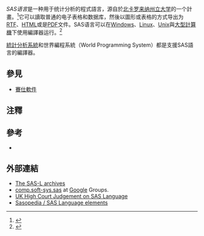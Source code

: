 {{expand|time=2014-06-15T06:24:52+00:00}}
''SAS语言''是一种用于统计分析的程式語言，源自於[[北卡罗来纳州立大学|北卡罗来纳州立大学]]的一个計畫。<ref>{{citation|title=SAS History|publisher=SAS Institute|url=http://www.sas.com/company/about/history.html#s1=2|accessdate=2014-04-04|archive-date=2013-10-12|archive-url=https://web.archive.org/web/20131012052350/http://www.sas.com/company/about/history.html#s1=2|dead-url=no}}</ref>它可以讀取普通的电子表格和数据库，然後以圖形或表格的方式导出为[[RTF|RTF]]、[[HTML|HTML]]或是[[PDF|PDF]]文件。SAS语言可以在[[Windows|Windows]]、[[Linux|Linux]]、[[Unix|Unix]]與[[大型计算机|大型計算機]]下使用編譯器运行。<ref name="McGill001">{{cite web |title=A brief Introduction to the SAS System and language |publisher=Department of Animal Science, McGill University |url=http://animsci.agrenv.mcgill.ca/servers/anbreed/statisticsII/sas/ |accessdate=2013-10-05 |deadurl=yes |archiveurl=https://web.archive.org/web/20051124232729/http://animsci.agrenv.mcgill.ca/servers/anbreed/statisticsII/sas/ |archivedate=2005-11-24 }}</ref>

[[統計分析系統|統計分析系統]]和世界編程系統（World Programming System）都是支援SAS語言的編譯器。

== 參見 ==
* [[賽仕軟件|賽仕軟件]]

== 注釋 ==
{{reflist}}

== 參考 ==
{{refbegin}}

* {{cite web | title = Overview of the SAS Language | publisher = Department of Animal Science, McGill University | url = http://www.ats.ucla.edu/stat/sas/library/SASLang_os.htm | accessdate = 2013-10-05 | archive-date = 2013-10-07 | archive-url = https://web.archive.org/web/20131007053258/http://www.ats.ucla.edu/stat/sas/library/SASLang_os.htm | dead-url = no }}

{{refend}}

== 外部連結 ==
*[http://www.listserv.uga.edu/archives/sas-l.html The SAS-L archives]{{Wayback|url=http://www.listserv.uga.edu/archives/sas-l.html |date=20150216133527 }}
*[http://groups.google.com/group/comp.soft-sys.sas comp.soft-sys.sas]{{Wayback|url=http://groups.google.com/group/comp.soft-sys.sas |date=20080907064636 }} at [[Google|Google]] Groups.
*[http://www.bailii.org/ew/cases/EWHC/Ch/2010/1829.html#para35 UK High Court Judgement on SAS Language]{{Wayback|url=http://www.bailii.org/ew/cases/EWHC/Ch/2010/1829.html#para35 |date=20150923224741 }}
*[http://www.sascommunity.org/wiki/Sasopedia/Language_elements Sasopedia / SAS Language elements]{{Wayback|url=http://www.sascommunity.org/wiki/Sasopedia/Language_elements |date=20150109070539 }}

{{Compu-lang-stub}}